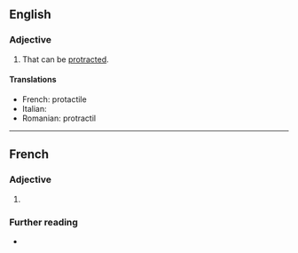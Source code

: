 ==English==

===Adjective===
{{en-adj}}

# That can be [[protract]]ed.
#: {{ux|en|A cat's claws are '''protractile'''.}}

====Translations====
{{trans-top|that can be protracted}}
* French: protactile
* Italian: {{t|it|protrattile}}
* Romanian: protractil
{{trans-mid}}
{{trans-bottom}}
----
==French==

===Adjective===
{{fr-adj}}

# {{l|en|protractile}}

===Further reading===
* {{R:TLFi}}
